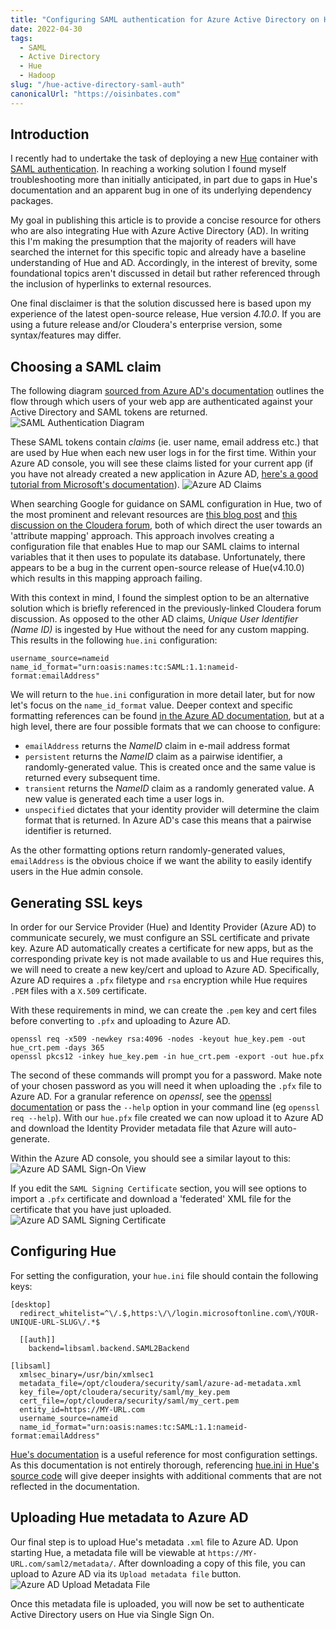 ```yaml
---
title: "Configuring SAML authentication for Azure Active Directory on Hue"
date: 2022-04-30
tags:
  - SAML
  - Active Directory
  - Hue
  - Hadoop
slug: "/hue-active-directory-saml-auth"
canonicalUrl: "https://oisinbates.com"
---
```


## Introduction
I recently had to undertake the task of deploying a new [Hue](https://github.com/cloudera/hue) container with [SAML authentication](https://docs.gethue.com/administrator/configuration/server/#saml).
In reaching a working solution I found myself troubleshooting more than initially anticipated, in part due to gaps in Hue's documentation and an apparent bug in one of its underlying dependency packages.

My goal in publishing this article is to provide a concise resource for others who are also integrating Hue with Azure Active Directory (AD).
In writing this I'm making the presumption that the majority of readers will have searched the internet for this specific topic and already have a baseline understanding of Hue and AD.
Accordingly, in the interest of brevity, some foundational topics aren't discussed in detail but rather referenced through the inclusion of hyperlinks to external resources.

One final disclaimer is that the solution discussed here is based upon my experience of the latest open-source release, Hue version _4.10.0_. If you are using a future release and/or Cloudera's enterprise version, some syntax/features may differ.

## Choosing a SAML claim
The following diagram [sourced from Azure AD's documentation](https://docs.microsoft.com/en-us/azure/active-directory/fundamentals/auth-saml) outlines the flow through which users of your web app are authenticated against your Active Directory and SAML tokens are returned.
![SAML Authentication Diagram](./auth_saml.png)

These SAML tokens contain _claims_ (ie. user name, email address etc.) that are used by Hue when each new user logs in for the first time.
Within your Azure AD console, you will see these claims listed for your current app (if you have not already created a new application in Azure AD, [here's a good tutorial from Microsoft's documentation](https://docs.microsoft.com/en-us/azure/active-directory/manage-apps/add-application-portal-setup-sso)).
![Azure AD Claims](./azure_ad_claims.png)

When searching Google for guidance on SAML configuration in Hue, two of the most prominent and relevant resources are [this blog post](https://www.davehill.ie/code/hue-saml-azure-part-1/) and [this discussion on the Cloudera forum](https://community.cloudera.com/t5/Support-Questions/HUE-fails-with-saml/td-p/82559), both of which direct the user towards an 'attribute mapping' approach.
This approach involves creating a configuration file that enables Hue to map our SAML claims to internal variables that it then uses to populate its database. Unfortunately, there appears to be a bug in the current open-source release of Hue(v4.10.0) which results in this mapping approach failing.

With this context in mind, I found the simplest option to be an alternative solution which is briefly referenced in the previously-linked Cloudera forum discussion. 
As opposed to the other AD claims, _Unique User Identifier (Name ID)_ is ingested by Hue without the need for any custom mapping. This results in the following `hue.ini` configuration:
```
username_source=nameid
name_id_format="urn:oasis:names:tc:SAML:1.1:nameid-format:emailAddress"
```

We will return to the `hue.ini` configuration in more detail later, but for now let's focus on the `name_id_format` value.
Deeper context and specific formatting references can be found [in the Azure AD documentation](https://docs.microsoft.com/en-us/azure/active-directory/develop/single-sign-on-saml-protocol#nameidpolicy), but at a high level, there are four possible formats that we can choose to configure:
* `emailAddress` returns the _NameID_ claim in e-mail address format
*  `persistent` returns the _NameID_ claim as a pairwise identifier, a randomly-generated value. This is created once and the same value is returned every subsequent time.
*  `transient` returns the _NameID_ claim as a randomly generated value. A new value is generated each time a user logs in.
*  `unspecified` dictates that your identity provider will determine the claim format that is returned. In Azure AD's case this means that a pairwise identifier is returned.

As the other formatting options return randomly-generated values, `emailAddress` is the obvious choice if we want the ability to easily identify users in the Hue admin console.

## Generating SSL keys

In order for our Service Provider (Hue) and Identity Provider (Azure AD) to communicate securely, we must configure an SSL certificate and private key.
Azure AD automatically creates a certificate for new apps, but as the corresponding private key is not made available to us and Hue requires this, we will need to create a new key/cert and upload to Azure AD. 
Specifically, Azure AD requires a `.pfx` filetype and `rsa` encryption while Hue requires `.PEM` files with a `X.509` certificate. 

With these requirements in mind, we can create the `.pem` key and cert files before converting to `.pfx` and uploading to Azure AD.
```
openssl req -x509 -newkey rsa:4096 -nodes -keyout hue_key.pem -out hue_crt.pem -days 365
openssl pkcs12 -inkey hue_key.pem -in hue_crt.pem -export -out hue.pfx
```

The second of these commands will prompt you for a password. Make note of your chosen password as you will need it when uploading the `.pfx` file to Azure AD.
For a granular reference on _openssl_, see the [openssl documentation](https://www.openssl.org/docs/manmaster/man1/openssl.html) or pass the `--help` option in your command line (eg `openssl req --help`).
With our `hue.pfx` file created we can now upload it to Azure AD and download the Identity Provider metadata file that Azure will auto-generate.

Within the Azure AD console, you should see a similar layout to this:
![Azure AD SAML Sign-On View](./azure_ad_saml_sign_on.png)

If you edit the  `SAML Signing Certificate` section, you will see options to import a `.pfx` certificate and download a 'federated' XML file for the certificate that you have just uploaded.
![Azure AD SAML Signing Certificate](./azure_ad_saml_signing_certificate.png)

## Configuring Hue 

For setting the configuration, your `hue.ini` file should contain the following keys:
```
[desktop]
  redirect_whitelist=^\/.$,https:\/\/login.microsoftonline.com\/YOUR-UNIQUE-URL-SLUG\/.*$

  [[auth]]
    backend=libsaml.backend.SAML2Backend

[libsaml]
  xmlsec_binary=/usr/bin/xmlsec1
  metadata_file=/opt/cloudera/security/saml/azure-ad-metadata.xml
  key_file=/opt/cloudera/security/saml/my_key.pem
  cert_file=/opt/cloudera/security/saml/my_cert.pem
  entity_id=https://MY-URL.com
  username_source=nameid
  name_id_format="urn:oasis:names:tc:SAML:1.1:nameid-format:emailAddress"
```

[Hue's documentation](https://docs.gethue.com/administrator/configuration/server/#saml) is a useful reference for most configuration settings.
As this documentation is not entirely thorough, referencing [hue.ini in Hue's source code](https://github.com/cloudera/hue/blob/master/desktop/conf.dist/hue.ini) will give deeper insights with additional comments that are not reflected in the documentation.

## Uploading Hue metadata to Azure AD
Our final step is to upload Hue's metadata `.xml` file to Azure AD.
Upon starting Hue, a metadata file will be viewable at `https://MY-URL.com/saml2/metadata/`.
After downloading a copy of this file, you can upload to Azure AD via its `Upload metadata file` button.
![Azure AD Upload Metadata File](./azure_ad_upload_metadata_file.png)

Once this metadata file is uploaded, you will now be set to authenticate Active Directory users on Hue via Single Sign On. 





